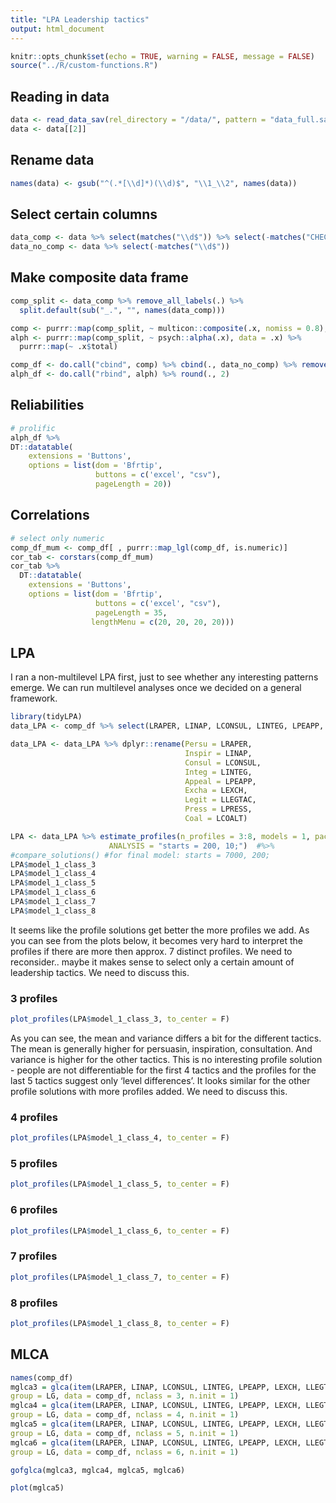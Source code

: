 ```yaml
---
title: "LPA Leadership tactics"
output: html_document      
---
```


```r
knitr::opts_chunk$set(echo = TRUE, warning = FALSE, message = FALSE)
source("../R/custom-functions.R")
```

## Reading in data

```r
data <- read_data_sav(rel_directory = "/data/", pattern = "data_full.sav")
data <- data[[2]]
```

## Rename data

```r
names(data) <- gsub("^(.*[\\d]*)(\\d)$", "\\1_\\2", names(data))
```

## Select certain columns

```r
data_comp <- data %>% select(matches("\\d$")) %>% select(-matches("CHECK|MSELFE1_0"))
data_no_comp <- data %>% select(-matches("\\d$"))
```  

## Make composite data frame

```r
comp_split <- data_comp %>% remove_all_labels(.) %>%
  split.default(sub("_.", "", names(data_comp)))

comp <- purrr::map(comp_split, ~ multicon::composite(.x, nomiss = 0.8), data = .x)
alph <- purrr::map(comp_split, ~ psych::alpha(.x), data = .x) %>%
  purrr::map(~ .x$total)

comp_df <- do.call("cbind", comp) %>% cbind(., data_no_comp) %>% remove_all_labels(.)
alph_df <- do.call("rbind", alph) %>% round(., 2)
```

## Reliabilities

```r
# prolific 
alph_df %>%
DT::datatable(
    extensions = 'Buttons', 
    options = list(dom = 'Bfrtip', 
                   buttons = c('excel', "csv"),
                   pageLength = 20))
```

## Correlations

```r
# select only numeric 
comp_df_mum <- comp_df[ , purrr::map_lgl(comp_df, is.numeric)]
cor_tab <- corstars(comp_df_mum)
cor_tab %>%
  DT::datatable(
    extensions = 'Buttons', 
    options = list(dom = 'Bfrtip', 
                   buttons = c('excel', "csv"),
                   pageLength = 35,
                  lengthMenu = c(20, 20, 20, 20)))
```

## LPA

I ran a non-multilevel LPA first, just to see whether any interesting patterns emerge. We can run multilevel analyses once we decided on a general framework. 

```r
library(tidyLPA)
data_LPA <- comp_df %>% select(LRAPER, LINAP, LCONSUL, LINTEG, LPEAPP, LEXCH, LLEGTAC, LPRESS, LCOALT)

data_LPA <- data_LPA %>% dplyr::rename(Persu = LRAPER,
                                       Inspir = LINAP,
                                       Consul = LCONSUL,
                                       Integ = LINTEG,
                                       Appeal = LPEAPP,
                                       Excha = LEXCH,
                                       Legit = LLEGTAC,
                                       Press = LPRESS,
                                       Coal = LCOALT)

LPA <- data_LPA %>% estimate_profiles(n_profiles = 3:8, models = 1, package = "mplus", 
                      ANALYSIS = "starts = 200, 10;")  #%>%
#compare_solutions() #for final model: starts = 7000, 200;
LPA$model_1_class_3
LPA$model_1_class_4
LPA$model_1_class_5
LPA$model_1_class_6
LPA$model_1_class_7
LPA$model_1_class_8
```

It seems like the profile solutions get better the more profiles we add. As you can see from the plots below, it becomes very hard to interpret the profiles if there are more then approx. 7 distinct profiles. We need to reconsider.. maybe it makes sense to select only a certain amount of leadership tactics. We need to discuss this. 

### 3 profiles

```r
plot_profiles(LPA$model_1_class_3, to_center = F)
```

As you can see, the mean and variance differs a bit for the different tactics. The mean is generally higher for persuasin, inspiration, consultation. And variance is higher for the other tactics. This is no interesting profile solution - people are not differentiable for the first 4 tactics and the profiles for the last 5 tactics suggest only 'level differences'. It looks similar for the other profile solutions with more profiles added. We need to discuss this. 

### 4 profiles

```r
plot_profiles(LPA$model_1_class_4, to_center = F)
```

### 5 profiles

```r
plot_profiles(LPA$model_1_class_5, to_center = F)
```

### 6 profiles

```r
plot_profiles(LPA$model_1_class_6, to_center = F)
```

### 7 profiles

```r
plot_profiles(LPA$model_1_class_7, to_center = F)
```

### 8 profiles

```r
plot_profiles(LPA$model_1_class_8, to_center = F)
```


## MLCA

```r
names(comp_df)
mglca3 = glca(item(LRAPER, LINAP, LCONSUL, LINTEG, LPEAPP, LEXCH, LLEGTAC, LPRESS, LCOALT) ~ 1,
group = LG, data = comp_df, nclass = 3, n.init = 1)
mglca4 = glca(item(LRAPER, LINAP, LCONSUL, LINTEG, LPEAPP, LEXCH, LLEGTAC, LPRESS, LCOALT) ~ 1,
group = LG, data = comp_df, nclass = 4, n.init = 1)
mglca5 = glca(item(LRAPER, LINAP, LCONSUL, LINTEG, LPEAPP, LEXCH, LLEGTAC, LPRESS, LCOALT) ~ 1,
group = LG, data = comp_df, nclass = 5, n.init = 1)
mglca6 = glca(item(LRAPER, LINAP, LCONSUL, LINTEG, LPEAPP, LEXCH, LLEGTAC, LPRESS, LCOALT) ~ 1,
group = LG, data = comp_df, nclass = 6, n.init = 1)

gofglca(mglca3, mglca4, mglca5, mglca6)

plot(mglca5)
```
